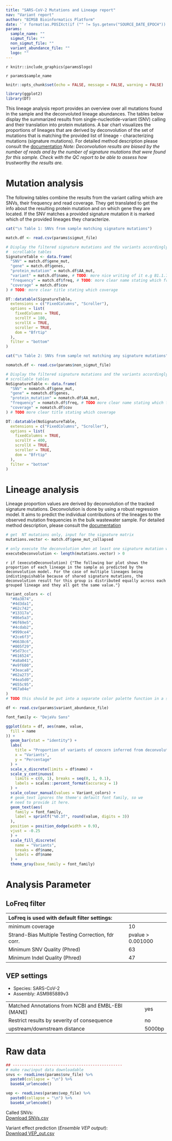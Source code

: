 ```yaml
---
title: "SARS-CoV-2 Mutations and Lineage report"
nav: "Variant report"
author: "BIMSB Bioinformatics Platform"
date: '`r format(as.POSIXct(if ("" != Sys.getenv("SOURCE_DATE_EPOCH")) { as.numeric(Sys.getenv("SOURCE_DATE_EPOCH")) } else { Sys.time() }, origin="1970-01-01"), "%Y-%m-%d %H:%M:%S")`'
params:
  sample_name: ""
  sigmut_file: ""
  non_sigmut_file: ""
  variant_abundance_file: ""
  logo: ""
---
```


<style>
.dropdown-menu {
  max-height: 200px;
  overflow-y: scroll;}
</style>

<div id="logo" align="top">
`r knitr::include_graphics(params$logo)`
</div>

<sample>`r params$sample_name`</sample>

```r
knitr::opts_chunk$set(echo = FALSE, message = FALSE, warning = FALSE)

library(ggplot2)
library(DT)
```

This lineage analysis report provides an overview over all mutations found in 
the sample and the deconvoluted lineage abundances. The tables below display the
summarized results from single-nucleotide-variant (SNV) calling and their 
translation into protein mutations. A bar chart visualizes the proportions of 
lineages that are derived by deconvolution of the set of mutations that is 
matching the provided list of lineage - characterizing mutations (signature 
mutations). For detailed method description please consult the
[documentation](http://bioinformatics.mdc-berlin.de/pigx_docs/pigx-sars-cov-2.html#output-description)
*Note: Deconvolution results are biased by the number of reads and by the number
of signature mutations that were found for this sample.  Check with the QC 
report to be able to assess how trustworthy the results are.*


# Mutation analysis

The following tables combine the results from the variant calling which are 
SNVs, their frequency and read coverage. They get translated to get the info 
about the resulting protein mutation and on which gene they are located. If the
SNV matches a provided signature mutation it is marked which of the provided
lineages they characterize. 

```r
cat("\n Table 1: SNVs from sample matching signature mutations")
```

```r
match.df <- read.csv(params$sigmut_file)

# Display the filtered signature mutations and the variants accordingly in
#  scrollable tables
SignatureTable <- data.frame(
  "SNV" = match.df$gene_mut,
  "gene" = match.df$genes,
  "protein_mutation" = match.df$AA_mut,
  "variant" = match.df$name, # TODO: more nice writing of it e.g B1.1.7
  "frequency" = match.df$freq, # TODO: more clear name stating which frequency
  "coverage" = match.df$cov
) # TODO: more clear title stating which coverage

DT::datatable(SignatureTable,
  extensions = c("FixedColumns", "Scroller"),
  options = list(
    fixedColumns = TRUE,
    scrollY = 180,
    scrollX = TRUE,
    scroller = TRUE,
    dom = "Bfrtip"
  ),
  filter = "bottom"
)
```

```r
cat("\n Table 2: SNVs from sample not matching any signature mutations")
```

```r
nomatch.df <- read.csv(params$non_sigmut_file)

# Display the filtered signature mutations and the variants accordingly in
# scrollable tables
NoSignatureTable <- data.frame(
  "SNV" = nomatch.df$gene_mut,
  "gene" = nomatch.df$genes,
  "protein_mutation" = nomatch.df$AA_mut,
  "frequency" = nomatch.df$freq, # TODO more clear name stating which frequency
  "coverage" = nomatch.df$cov
) # TODO more clear title stating which coverage

DT::datatable(NoSignatureTable,
  extensions = c("FixedColumns", "Scroller"),
  options = list(
    fixedColumns = TRUE,
    scrollY = 400,
    scrollX = TRUE,
    scroller = TRUE,
    dom = "Bfrtip"
  ),
  filter = "bottom"
)
```

# Lineage analysis

Lineage proportion values are derived by deconvolution of the tracked signature
mutations. Deconvolution is done by using a robust regression model. It aims to
predict the individual contributions of the lineages to the observed mutation
frequencies in the bulk wastewater sample. For detailed method description,
please consult the
[documentation](https://bioinformatics.mdc-berlin.de/pigx_docs/pigx-sars-cov-2.html#output-description)

```r
# get  NT mutations only, input for the signature matrix
mutations.vector <- match.df$gene_mut_collapsed

# only execute the deconvolution when at least one signature mutation was found
executeDeconvolution <- length(mutations.vector) > 0
```

`r if (executeDeconvolution) {"The following bar plot shows the proportion of each lineage in the sample as predicted by the deconvolution model. For the case of multiple lineages being indistinguishable because of shared signature mutations, the deconvolution result for this group is distributed equally across each grouped lineage and they all get the same value."}` 

```r
Variant_colors <- c(
  "#8a3874",
  "#4d3da1",
  "#62c742",
  "#13317a",
  "#86e5a3",
  "#6f69e5",
  "#4cdab2",
  "#999ce4",
  "#2ce6f3",
  "#6638c6",
  "#005f29",
  "#5d73cc",
  "#616524",
  "#a8a041",
  "#e9f600",
  "#3eaca8",
  "#62a273",
  "#4ea5d0",
  "#655c95",
  "#67a04e"
)
# TODO this should be put into a separate color palette function in a separate file

df <- read.csv(params$variant_abundance_file)

font_family <- "DejaVu Sans"

ggplot(data = df, aes(name, value,
  fill = name
)) +
  geom_bar(stat = "identity") +
  labs(
    title = "Proportion of variants of concern inferred from deconvolution",
    x = "Variants",
    y = "Percentage"
  ) +
  scale_x_discrete(limits = df$name) +
  scale_y_continuous(
    limits = c(0, 1), breaks = seq(0, 1, 0.1),
    labels = scales::percent_format(accuracy = 1)
  ) +
  scale_colour_manual(values = Variant_colors) +
  # geom_text ignores the theme's default font family, so we
  # need to provide it here.
  geom_text(aes(
    family = font_family,
    label = sprintf("%0.3f", round(value, digits = 3))
  ),
  position = position_dodge(width = 0.9),
  vjust = -0.25
  ) +
  scale_fill_discrete(
    name = "Variants",
    breaks = df$name,
    labels = df$name
  ) +
  theme_gray(base_family = font_family)
```

# Analysis Parameter

## LoFreq filter
| LoFreq is used with default filter settings:       |                   |
| :------------------------------------------------- | :---------------- |
| minimum coverage                                   | 10                |
| Strand-Bias Multiple Testing Correction, fdr corr. | pvalue > 0.001000 |
| Minimum SNV Quality (Phred)                        | 63                |
| Minimum Indel Quality (Phred)                      | 47                |

## VEP settings  
* Species: SARS-CoV-2  
* Assembly: ASM985889v3  

|                                                   |        |
| :------------------------------------------------ | :----- |
| Matched Annotations from NCBI and EMBL-EBI (MANE) | yes    |
| Restrict results by severity of consequence       | no     |
| upstream/downstream distance                      | 5000bp |


# Raw data 

```r
## ------------------------------------------------
# make raw/input data downloadable
snvs <- readLines(params$snv_file) %>%
  paste0(collapse = "\n") %>%
  base64_urlencode()

vep <- readLines(params$vep_file) %>%
  paste0(collapse = "\n") %>%
  base64_urlencode()
```



Called SNVs:  
[Download SNVs.csv](`r sprintf('data:text/csv;base64,%s', snvs)`)

Variant effect prediction (*Ensemble VEP output*):  
[Download VEP_out.csv](`r sprintf('data:text/csv;base64,%s', vep)`)
